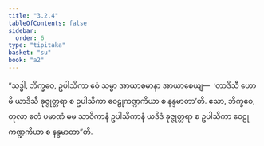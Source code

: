 ```yaml
---
title: "3.2.4"
tableOfContents: false
sidebar:
  order: 6
type: "tipitaka"
basket: "su"
book: "a2"
---
```



<DynamicBreadcrumb />

<Division number="134" book="a2">

<Paragraph number="220" book="a2">
“သဒ္ဓါ, ဘိက္ခဝေ, ဥပါသိကာ ဧဝံ သမ္မာ အာယာစမာနာ အာယာစေယျ—  ‘တာဒိသီ ဟောမိ ယာဒိသီ ခုဇ္ဇုတ္တရာ စ ဥပါသိကာ ဝေဠုကဏ္ဍကိယာ စ နန္ဒမာတာ’တိ. ဧသာ, ဘိက္ခဝေ, တုလာ ဧတံ ပမာဏံ မမ သာဝိကာနံ ဥပါသိကာနံ ယဒိဒံ ခုဇ္ဇုတ္တရာ စ ဥပါသိကာ ဝေဠုကဏ္ဍကိယာ စ နန္ဒမာတာ”တိ.
</Paragraph>
</Division>